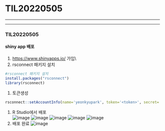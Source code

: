 # TIL20220505

***

***

### TIL20220505

#### shiny app 배포

1. [https://www.shinyapps.io/](https://www.shinyapps.io/) 가입\\
2. rsconnect 패키지 설치

```r
#rsconnect 패키지 설치
install.packages("rsconnect")
library(rsconnect)
```

1. 토큰생성

```r
rsconnect::setAccountInfo(name='yeonkyupark', token='<token>', secret='<secret>')
```

1. R Studio에서 배포\
   ![image](https://user-images.githubusercontent.com/72383349/166876006-e89e7af4-78ab-44c6-8068-8c18373383c7.png) ![image](https://user-images.githubusercontent.com/72383349/166876110-409c4b3b-66c3-4fc6-a688-cd8cb4f520b4.png) ![image](https://user-images.githubusercontent.com/72383349/166876230-7003b928-8e50-44f0-b672-883ea7d99950.png) ![image](https://user-images.githubusercontent.com/72383349/166876328-63260c39-0af3-4506-9dea-2ad03875c6b3.png) ![image](https://user-images.githubusercontent.com/72383349/166876654-2d769fd2-30a6-4dca-ba5b-9d8d60353878.png)
2. 배포 완료 ![image](https://user-images.githubusercontent.com/72383349/166876898-1f95d35c-4189-40bc-b51c-b6203900fcba.png)

####
